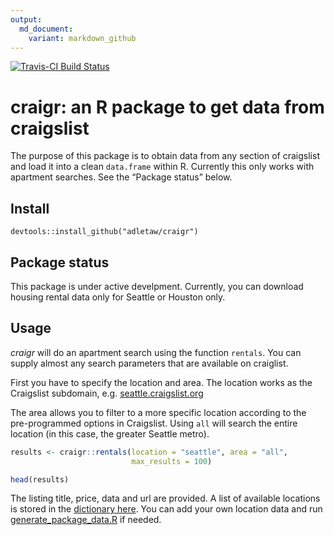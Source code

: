 ```yaml
---
output:
  md_document:
    variant: markdown_github
---
```


<!-- README.md is generated from README.Rmd. Please edit that file -->

[![Travis-CI Build Status](https://travis-ci.org/adletaw/craigr.svg?branch=master)](https://travis-ci.org/adletaw/craigr)

# craigr: an R package to get data from craigslist

The purpose of this package is to obtain data from any section of
craigslist and load it into a clean `data.frame` within R.  Currently this only
works with apartment searches.  See the "Package status" below.

## Install

`devtools::install_github("adletaw/craigr")`

## Package status

This package is under active develpment.  Currently, you can download housing
rental data only for Seattle or Houston only.

## Usage

*craigr* will do an apartment search using the function `rentals`.  You can
supply almost any search parameters that are available on craiglist.  

First you have to specify the location and area.  The location works as the 
Craigslist subdomain, e.g. [seattle.craigslist.org](https://seattle.craigslist.org)

The area allows you to filter to a more specific location according to the
pre-programmed options in Craigslist.  Using `all` will search the entire location
(in this case, the greater Seattle metro).

```r
results <- craigr::rentals(location = "seattle", area = "all", 
                           max_results = 100)

head(results)
```

The listing title, price, data and url are provided.  A list of available
locations is stored in the [dictionary here](https://github.com/adletaw/craigr/blob/master/dictionary/places.csv). You
can add your own location data and run [generate_package_data.R](https://github.com/adletaw/craigr/blob/master/dictionary/generate_package_data.R) if needed.